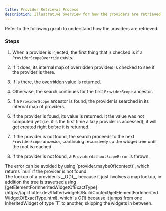```yaml
---
title: Provider Retrieval Process
description: Illustrative overview for how the providers are retrieved.
---
```



Refer to the following graph to understand how the providers are retrieved.

<ThemeImage src="/provider-scope-behavior.svg" darkSrc="/provider-scope-behavior_dark.svg" alt="Graphical representation of provider scope providers retrieval behavior"/>

### Steps

1. When a provider is injected, the first thing that is checked is if a `ProviderScopeOverride` exists.

2. If it does, its internal map of overridden providers is checked to see if the provider is there.

3. If is there, the overridden value is returned.

4. Otherwise, the search continues for the first `ProviderScope` ancestor.

5. If a `ProviderScope` ancestor is found, the provider is searched in its internal map of providers.

6. If the provider is found, its value is returned. It the value was not computed yet (i.e. it is the first time a lazy provider is accessed), it will get created right before it is returned.

7. If the provider is not found, the search proceeds to the next `ProviderScope` ancestor, continuing recursively up the widget tree until the root is reached.

8. If the provider is not found, a `ProviderWithoutScopeError` is thrown.

<Aside type="tip">
  The error can be avoided by using `provider.maybeOf(context)`, which returns `null` if the provider is not found.
</Aside>

<Aside>
The lookup of a provider is __O(1)__ because it just involves a map lookup, in addition the tree is traversed using [getElementForInheritedWidgetOfExactType](https://api.flutter.dev/flutter/widgets/BuildContext/getElementForInheritedWidgetOfExactType.html), which is O(1) because it jumps from one InheritedWidget of type `T` to another, skipping the widgets in between.
</Aside>
